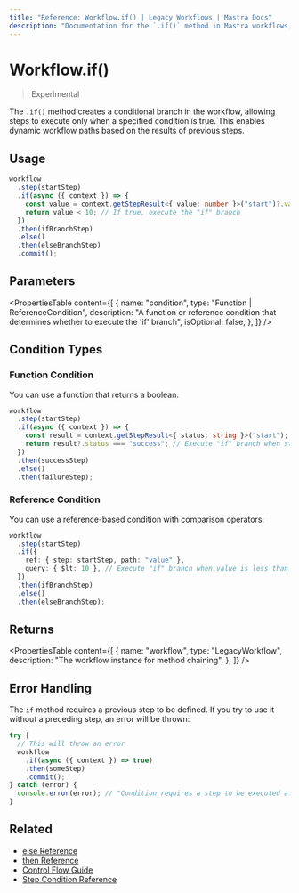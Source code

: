 ```yaml
---
title: "Reference: Workflow.if() | Legacy Workflows | Mastra Docs"
description: "Documentation for the `.if()` method in Mastra workflows, which creates conditional branches based on specified conditions."
---
```


# Workflow.if()

> Experimental

The `.if()` method creates a conditional branch in the workflow, allowing steps to execute only when a specified condition is true. This enables dynamic workflow paths based on the results of previous steps.

## Usage

```typescript copy showLineNumbers
workflow
  .step(startStep)
  .if(async ({ context }) => {
    const value = context.getStepResult<{ value: number }>("start")?.value;
    return value < 10; // If true, execute the "if" branch
  })
  .then(ifBranchStep)
  .else()
  .then(elseBranchStep)
  .commit();
```

## Parameters

<PropertiesTable
  content={[
    {
      name: "condition",
      type: "Function | ReferenceCondition",
      description:
        "A function or reference condition that determines whether to execute the 'if' branch",
      isOptional: false,
    },
  ]}
/>

## Condition Types

### Function Condition

You can use a function that returns a boolean:

```typescript
workflow
  .step(startStep)
  .if(async ({ context }) => {
    const result = context.getStepResult<{ status: string }>("start");
    return result?.status === "success"; // Execute "if" branch when status is "success"
  })
  .then(successStep)
  .else()
  .then(failureStep);
```

### Reference Condition

You can use a reference-based condition with comparison operators:

```typescript
workflow
  .step(startStep)
  .if({
    ref: { step: startStep, path: "value" },
    query: { $lt: 10 }, // Execute "if" branch when value is less than 10
  })
  .then(ifBranchStep)
  .else()
  .then(elseBranchStep);
```

## Returns

<PropertiesTable
  content={[
    {
      name: "workflow",
      type: "LegacyWorkflow",
      description: "The workflow instance for method chaining",
    },
  ]}
/>

## Error Handling

The `if` method requires a previous step to be defined. If you try to use it without a preceding step, an error will be thrown:

```typescript
try {
  // This will throw an error
  workflow
    .if(async ({ context }) => true)
    .then(someStep)
    .commit();
} catch (error) {
  console.error(error); // "Condition requires a step to be executed after"
}
```

## Related

- [else Reference](./else)
- [then Reference](./then)
- [Control Flow Guide](/docs/workflows-legacy/control-flow)
- [Step Condition Reference](./step-condition)

